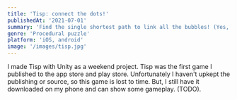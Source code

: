 ```yaml
---
title: 'Tisp: connect the dots!'
publishedAt: '2021-07-01'
summary: 'Find the single shortest path to link all the bubbles! (Yes, it's named after the travelling salesman problem!)'
genre: 'Procedural puzzle'
platform: 'iOS, android'
image: '/images/tisp.jpg'
---
```


I made Tisp with Unity as a weekend project. Tisp was the first game I published to the app store and play store. Unfortunately I haven't upkept the publishing or source, so this game is lost to time. But, I still have it downloaded on my phone and can show some gameplay. (TODO).